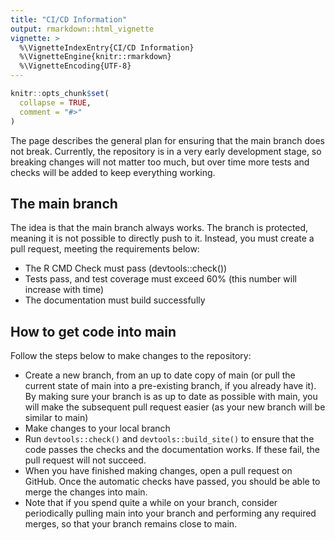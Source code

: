 ```yaml
---
title: "CI/CD Information"
output: rmarkdown::html_vignette
vignette: >
  %\VignetteIndexEntry{CI/CD Information}
  %\VignetteEngine{knitr::rmarkdown}
  %\VignetteEncoding{UTF-8}
---
```


```r
knitr::opts_chunk$set(
  collapse = TRUE,
  comment = "#>"
)
```

The page describes the general plan for ensuring that the main branch does not break. Currently, the repository is in a very early development stage, so breaking changes will not matter too much, but over time more tests and checks will be added to keep everything working.

## The main branch

The idea is that the main branch always works. The branch is protected, meaning it is not possible to directly push to it. Instead, you must create a pull request, meeting the requirements below:

* The R CMD Check must pass (devtools::check())
* Tests pass, and test coverage must exceed 60% (this number will increase with time)
* The documentation must build successfully

## How to get code into main

Follow the steps below to make changes to the repository:

* Create a new branch, from an up to date copy of main (or pull the current state of main into a pre-existing branch, if you already have it). By making sure your branch is as up to date as possible with main, you will make the subsequent pull request easier (as your new branch will be similar to main)
* Make changes to your local branch
* Run `devtools::check()` and `devtools::build_site()` to ensure that the code passes the checks and the documentation works. If these fail, the pull request will not succeed.
* When you have finished making changes, open a pull request on GitHub. Once the automatic checks have passed, you should be able to merge the changes into main.
* Note that if you spend quite a while on your branch, consider periodically pulling main into your branch and performing any required merges, so that your branch remains close to main.
